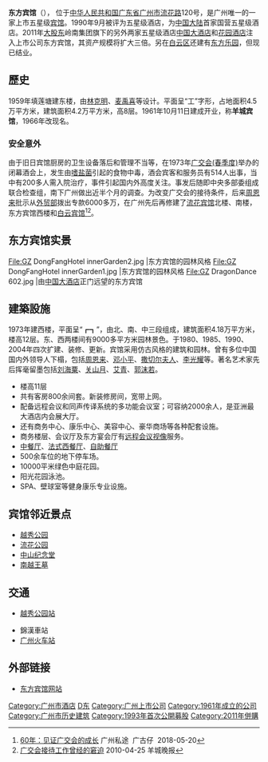 {{Infobox company |
  company_name_zh = 广州市东方宾馆股份有限公司 |
  company_name = 广州市东方宾馆股份有限公司|
  company_logo = [[File:GZ_DongFangHotel_FrontDoor1.jpg|200px]]|
  company_type = [[上市公司|上市公司]]<br />{{szse|000524}}|
  company_slogan  = |
  foundation = 1961年 |
  location ={{PRC}}[[广东省|广东省]][[广州市|广州市]]<br />[[流花路|流花路]]120号|
  industry = [[旅馆业|旅馆业]]|
  key_people = | 
  sales =  |
  profit =  |
  asset = |
  market_value = |
  num_employees = |
  revenue = |
  products = 旅馆业、餐饮业、旅游业和场地出租等|
  parent = [[广州岭南国际企业集团有限公司|广州岭南国际企业集团有限公司]]|
  homepage = [http://www.hoteldongfang.com 广州市东方宾馆股份有限公司]
}}
{{Infobox historic site
| 确定时间 = yes
| name = 羊城宾馆旧址
| image = Guangzhou Oriental Hotel East Building.jpg
| location = [[广州市|广州市]][[越秀区|越秀区]]流花路120号东楼
| designation1 = 广州市历史建筑
| designation1_number = GZ-01-0063
| designation1_date = 2014年1月26日
}}
{{Infobox historic site
| 确定时间 = yes
| name = 东方宾馆西楼
| image = Guangzhou Oriental Hotel West Building.jpg
| location = [[广州市|广州市]][[越秀区|越秀区]]流花路120号西楼
| designation1 = 广州市历史建筑
| designation1_number = GZ-01-0064
| designation1_date = 2014年1月26日
}}
'''东方宾馆'''（{{szse|000524}}）， 位于[[中华人民共和国|中华人民共和国]][[广东省|广东省]][[广州市|广州市]][[流花路|流花路]]120号，是广州唯一的一家上市五星级[[宾馆|宾馆]]。1990年9月被评为五星级酒店，为[[中国大陆|中国大陆]]首家国营五星级酒店。2011年[[大股东|大股东]]岭南集团旗下的另外两家五星级酒店[[中国大酒店|中国大酒店]]和[[花园酒店|花园酒店]]注入上市公司东方宾馆，其资产规模将扩大三倍。另在[[白云区_(广州市)|白云区]]还建有[[东方乐园|东方乐园]]，但现已结业。

== 歷史 ==
1959年填莲塘建东楼，由[[林克明|林克明]]、[[麦禹喜|麦禹喜]]等设计。平面呈“工”字形，占地面积4.5万平方米，建筑面积4.2万平方米，高8层。1961年10月11日建成开业，称'''羊城宾馆'''，1966年改现名。

=== 安全意外 ===
由于旧日宾馆厨房的卫生设备落后和管理不当等，在1973年[[广交会|广交会(春季度)]]举办的闭幕酒会上，发生由[[嗜盐菌|嗜盐菌]]引起的食物中毒，酒会宾客和服务员有514人出事，当中有200多人需入院治疗，事件引起国内外高度关注。事发后随即中央多部委组成联合检查组，南下广州做出近半个月的调查。为改变广交会的接待条件，后来[[周恩来|周恩来]]批示从[[外贸部|外贸部]]拨出专款6000多万，在广州先后再修建了[[流花宾馆|流花宾馆]]北楼、南楼，东方宾馆西楼和[[白云宾馆|白云宾馆]]<ref>[http://www.gznf.net/story/17511.html 60年：见证广交会的成长] {{Wayback|url=http://www.gznf.net/story/17511.html |date=20191106154727 }} 广州私途  广古仔  2018-05-20</ref><ref>[https://news.qq.com/a/20100425/000859.htm 广交会接待工作曾经的窘迫] {{Wayback|url=https://news.qq.com/a/20100425/000859.htm |date=20191108031330 }} 2010-04-25 羊城晚报</ref>。

== 东方宾馆实景 ==
<gallery>
File:GZ DongFangHotel innerGarden2.jpg |东方宾馆的园林风格
File:GZ DongFangHotel innerGarden1.jpg |东方宾馆的园林风格
File:GZ DragonDance 602.jpg |由[[中国大酒店|中国大酒店]]正门远望的东方宾馆
</gallery>

== 建築設施 ==
1973年建西楼，平面呈“┏┓”，由北、南、中三段组成，建筑面积4.18万平方米，楼高12层。东、西两楼间有9000多平方米园林景色。于1980、1985、1990、2004年四次扩建、装修、更新。宾馆采用仿古风格的建筑和园林。曾有多位中国国内外领导人下榻，包括[[周恩来|周恩来]]、[[邓小平|邓小平]]、[[撒切尔夫人|撒切尔夫人]]、[[李光耀|李光耀]]等。著名艺术家先后挥毫留墨包括[[刘海粟|刘海粟]]、[[关山月_(画家)|关山月]]、[[艾青|艾青]]、[[郭沫若|郭沫若]]。

*楼高11层
* 共有客房800余间套。新装修房间，宽带上网。
* 配备远程会议和同声传译系统的多功能会议室；可容纳2000余人，是亚洲最大酒店内会展大厅。
* 还有商务中心、康乐中心、美容中心、豪华商场等各种配套设施。
* 商务楼层、会议厅及东方宴会厅有[[远程会议视像|远程会议视像]]服务。
*[[中餐厅|中餐厅]]、[[法式西餐厅|法式西餐厅]]、[[自助餐厅|自助餐厅]]
* 500余车位的地下停车场。
* 10000平米绿色中庭花园。
* 阳光花园泳池。
* SPA、壁球室等健身康乐专业设施。

== 宾馆邻近景点 ==
*[[越秀公园|越秀公园]]
*[[流花公园|流花公园]]
*[[中山纪念堂_(广州)|中山纪念堂]]
*[[南越王墓|南越王墓]]

== 交通 ==
* {{广州地铁路线标志|2|SL}}[[越秀公园站|越秀公园站]]
* 錦漢車站
* [[广州火车站|广州火车站]]

== 外部链接 ==

* [http://www.hoteldongfang.com/ 东方宾馆网站]{{Wayback|url=http://www.hoteldongfang.com/ |date=20060902055108 }}

{{coord|23|8|29.65|N|113|15|11.4|E|display=title|region:CH_type}}

[[Category:广州市酒店|Category:广州市酒店]]
[[Category:越秀区|D东]]
[[Category:广州上市公司|Category:广州上市公司]]
[[Category:1961年成立的公司|Category:1961年成立的公司]]
[[Category:广州市历史建筑|Category:广州市历史建筑]]
[[Category:1993年首次公開募股|Category:1993年首次公開募股]]
[[Category:2011年併購|Category:2011年併購]]